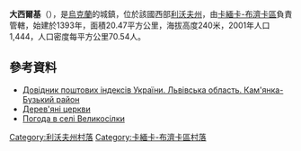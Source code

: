 {{coord|49|59|41|N|24|25|28|E|scale:100000|display=title}}

'''大西爾基'''（{{lang-uk|Великосілки}}），是[[烏克蘭|烏克蘭]]的城鎮，位於該國西部[[利沃夫州|利沃夫州]]，由[[卡緬卡-布濟卡區|卡緬卡-布濟卡區]]負責管轄，始建於1393年，面積20.47平方公里，海拔高度240米，2001年人口1,444，人口密度每平方公里70.54人。

==參考資料==
*[http://www.uaidx.com/13/287/index Довідник поштових індексів України. Львівська область. Кам'янка-Бузький район]{{Wayback|url=http://www.uaidx.com/13/287/index |date=20160909184945 }}
*[http://decerkva.org.ua/2kambuzV.html Дерев'яні церкви]{{dead link|date=2017年12月 |bot=InternetArchiveBot |fix-attempted=yes }}
* [http://weather.in.ua/ua/l'vovskaja/3034 Погода в селі Великосілки] {{Wayback|url=http://weather.in.ua/ua/l'vovskaja/3034 |date=20200803155025 }}

[[Category:利沃夫州村落|Category:利沃夫州村落]]
[[Category:卡緬卡-布濟卡區村落|Category:卡緬卡-布濟卡區村落]]


{{Lviv-geo-stub}}